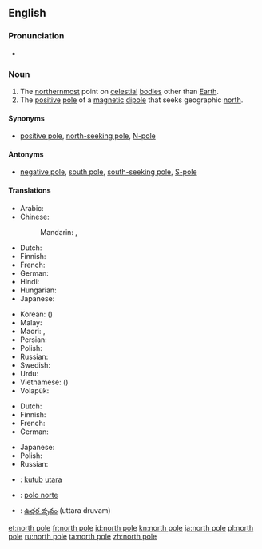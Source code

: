 {{also|North Pole}}
==English==

===Pronunciation===
* {{IPA|/ˌnɔːθ ˈpəʊl/}}

===Noun===
{{en-noun|head=[[north]] [[pole]]}}

# The [[northernmost]] point on [[celestial]] [[body|bodies]] other than [[Earth]].
# The [[positive]] [[pole]] of a [[magnetic]] [[dipole]] that seeks geographic [[north]].

====Synonyms====
* {{sense|positive magnetic pole}} [[positive pole]], [[north-seeking pole]], [[N-pole]]

====Antonyms====
* {{sense|positive magnetic pole}} [[negative pole]], [[south pole]], [[south-seeking pole]], [[S-pole]]

====Translations====
{{trans-top|northernmost point on celestial bodies}}
* Arabic: {{t-|ar|القطب الشمالي|m|tr=al-quṭb al-šumāliyy|sc=Arab}}
* Chinese:
*: Mandarin: {{t|cmn|北極|sc=Hani}}, {{t|cmn|北极|tr=běijí|sc=Hani}}
* Dutch: {{t+|nl|noordpool|m}}
* Finnish: {{t+|fi|pohjoisnapa}}
* French: {{t+|fr|pôle Nord|m}}
* German: {{t+|de|Nordpol|m}}
* Hindi: {{t-|hi|उत्तरी ध्रुव|tr=uttarī dhruv|sc=Deva}}
* Hungarian: {{t+|hu|Északi-sark}}
* Japanese: {{t-|ja|北極|tr=ほっきょく, hokkyoku|sc=Jpan}}
{{trans-mid}}
* Korean: {{t-|ko|북극|tr=bukgeuk|sc=Kore}} ({{t+|ko|北極|sc=Kore}})
* Malay: {{t-|ms|kutub utara}}
* Maori: {{t|mi|pito raki}}, {{t|mi|pito ki te raki}}
* Persian: {{t-|fa|قطب شمال|tr=qotb-e šomâl}}
* Polish: {{t-|pl|biegun północny|m}}
* Russian: {{t-|ru|северный полюс|m|tr=sévernyj póljus|sc=Cyrl}}
* Swedish: {{t+|sv|nordpol|c}}
* Urdu: {{t-|ur|قطب شمالی|m|tr=qutab šumālī|sc=ur-Arab}}
* Vietnamese: {{t+|vi|bắc cực}} ({{t-|vi|北極}})
* Volapük: {{t+|vo|nolüdapov}}
{{trans-bottom}}

{{trans-top|positive pole of a magnetic dipole}}
* Dutch: {{t+|nl|noordpool|m}}
* Finnish: {{t+|fi|pohjoisnapa}}
* French: {{t+|fr|pôle nord|m}}
* German: {{t+|de|Nordpol|m}}
{{trans-mid}}
* Japanese: {{t-|ja|Ｎ極|tr=enu-kyoku|sc=Jpan}}
* Polish: {{t-|pl|biegun północny|m}}
* Russian: {{t-|ru|северный полюс|m|tr=sévernyj póljus|sc=Cyrl}}
{{trans-bottom}}

{{checktrans-top}}
* {{ttbc|id}}: [[kutub]] [[utara]]
{{trans-mid}}
* {{ttbc|es}}: [[polo norte]]
* {{ttbc|te}}: [[ఉత్తర దృవం]] (uttara druvam)
{{trans-bottom}}

[[et:north pole]]
[[fr:north pole]]
[[id:north pole]]
[[kn:north pole]]
[[ja:north pole]]
[[pl:north pole]]
[[ru:north pole]]
[[ta:north pole]]
[[zh:north pole]]